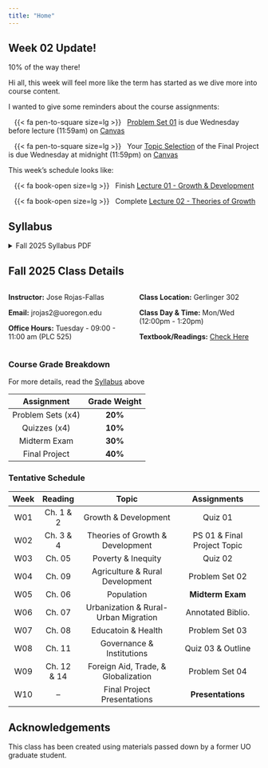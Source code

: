 ```yaml
---
title: "Home"
---
```


::: {.callout-warning}

## Week 02 Update!
[10% of the way there!]{.hi}

Hi all, this week will feel more like the term has started as we dive more into course content. 

I wanted to give some reminders about the course assignments:

&nbsp;&nbsp; {{< fa pen-to-square size=lg >}} &nbsp; [Problem Set 01](Assignments/Problem-Sets/PS01/ps01.pdf){.hi-orange target=_blank} is due [Wednesday before lecture (11:59am)]{.hi} on [Canvas](https://canvas.uoregon.edu/courses/274682/assignments/1916923){target=_blank}

&nbsp;&nbsp; {{< fa pen-to-square size=lg >}} &nbsp; Your [Topic Selection](Assignments/Final-Project/01-Topic-Selection/topic-selection.pdf){.hi-orange target=_blank} of the [Final Project]{.hii target=_blank} is due [Wednesday at midnight (11:59pm)]{.hi} on [Canvas](https://canvas.uoregon.edu/courses/274682/assignments/1916912){target=_blank}

This week's schedule looks like:

&nbsp;&nbsp;  {{< fa book-open size=lg >}} &nbsp; Finish [Lecture 01 - Growth & Development](Lectures/01-Growth-and-Dev/010-compile.html){.hi-green target=_blank}

&nbsp;&nbsp;  {{< fa book-open size=lg >}} &nbsp; Complete [Lecture 02 - Theories of Growth](Lectures/02-Theories-of-Growth/020-compile.html){.hi-green target=_blank}

:::

## Syllabus

```{=html}
<details>
  <summary>Fall 2025 Syllabus PDF</summary>
  <a class="btn btn-primary btn-lg cv-download" href="Documents/Syllabus/Syllabus.pdf" target="_blank">
    <i class="fa-solid fa-file-arrow-down"></i>Download
  </a>
  <div class="embed-container">
    <iframe src="Documents/Syllabus/Syllabus.pdf" style="border: 0.5px" height="1000" width="800"></iframe>
  </div>
</details>
```

## Fall 2025 Class Details

:::: {.columns}
:::{.column width="50%"}

**Instructor:** Jose Rojas-Fallas

**Email:** jrojas2@uoregon.edu

**Office Hours:** Tuesday - 09:00 - 11:00 am (PLC 525)
:::

::: {.column width="50%"}

**Class Location:** Gerlinger 302

**Class Day & Time:** Mon/Wed (12:00pm - 1:20pm)

**Textbook/Readings:** [Check Here](Readings/list.qmd)
:::

::::

### Course Grade Breakdown

For more details, read the [Syllabus](Documents/Syllabus/Syllabus.pdf){target="_blank"} above


|     Assignment    | Grade Weight | 
|:-----------------:|:------------:|
| Problem Sets (x4) |    **20%**   |
| Quizzes (x4)      |    **10%**   |
| Midterm Exam      |    **30%**   |
| Final Project     |    **40%**   |


### Tentative Schedule

| **Week** |  **Reading** |             **Topic**                |          **Assignments**        |
|:--------:|:------------:|:------------------------------------:|:-------------------------------:|
|    W01   |  Ch. 1 & 2   |         Growth & Development         |              Quiz 01            |
|    W02   |  Ch. 3 & 4   |     Theories of Growth & Development |    PS 01 & Final Project Topic  |
|    W03   |    Ch. 05    |         Poverty & Inequity           |              Quiz 02            |
|    W04   |    Ch. 09    |     Agriculture & Rural Development  |          Problem Set 02         |
|    W05   |    Ch. 06    |             Population               |         **Midterm Exam**        |
|    W06   |    Ch. 07    | Urbanization & Rural-Urban Migration |         Annotated Biblio.       |
|    W07   |    Ch. 08    |       Educatoin & Health             |          Problem Set 03         |
|    W08   |    Ch. 11    |      Governance & Institutions       |         Quiz 03 & Outline       |
|    W09   |  Ch. 12 & 14 |  Foreign Aid, Trade, & Globalization |          Problem Set 04         | 
|    W10   |      --      |      Final Project Presentations     |         **Presentations**       |

## Acknowledgements

This class has been created using materials passed down by a former UO graduate student. 
